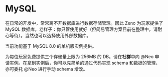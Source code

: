 
# MySQL

在日常的开发中，常常离不开数据库进行数据存储管理。因此 Zeno 为玩家提供了 MySQL 数据库，老样子：你只管使用就好（但简易管理方案目前在整理中，请耐心等待）。当然也可以选择使用外部数据库。

<Callout emoji="⚠️">
  当前功能基于 MySQL 8.0 的单机版实例提供。
</Callout>

为每位玩家免费提供三个存储量上限为 256MB 的 DB。请在**社群**中向 @Neo 申请实例。在拿到实例后，你可以先简单的通过代码实现 schema 和数据的管理，亦可委托 @Neo 进行手动 schema 增改。